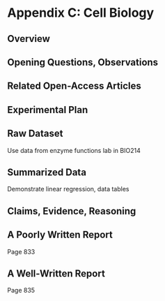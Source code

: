 # Appendix C: Cell Biology {-}

## Overview {#appc830}



## Opening Questions, Observations


## Related Open-Access Articles


## Experimental Plan


## Raw Dataset

Use data from enzyme functions lab in BIO214

## Summarized Data

Demonstrate linear regression, data tables

## Claims, Evidence, Reasoning


## A Poorly Written Report

Page 833

## A Well-Written Report

Page 835
